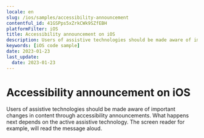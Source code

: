 ```yaml
---
locale: en
slug: /ios/samples/accessibility-announcement
contentful_id: 41GSPps5xZrkCWk9SZfEBH
platformFilter: iOS
title: Accessibility announcement on iOS
description: Users of assistive technologies should be made aware of important changes in content through accessibility announcements.
keywords: [iOS code sample]
date: 2023-01-23
last_update:
  date: 2023-01-23
---
```


# Accessibility announcement on iOS

Users of assistive technologies should be made aware of important changes in content through accessibility announcements. What happens next depends on the active assistive technology. The screen reader for example, will read the message aloud.

<CodeSample id="accessibility-announcement" locale="en" platform="ios"/>
